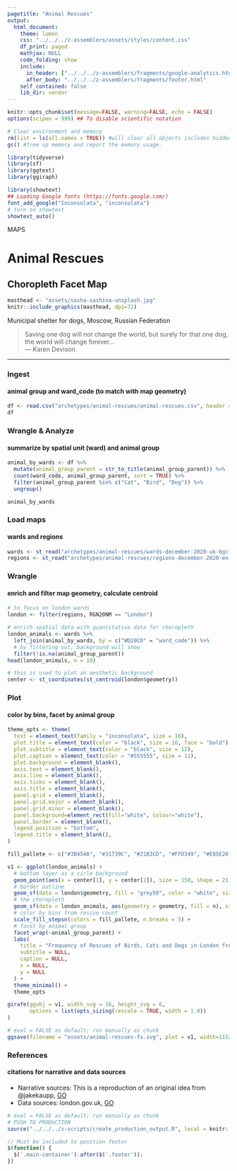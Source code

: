 ```yaml
---
pagetitle: "Animal Rescues"
output: 
  html_document:
    theme: lumen
    css: "../../../z-assemblers/assets/styles/content.css"
    df_print: paged
    mathjax: NULL
    code_folding: show
    include:
      in_header: ["../../../z-assemblers/fragments/google-analytics.html", "../../../z-assemblers/fragments/header.html"]
      after_body: "../../../z-assemblers/fragments/footer.html"
    self_contained: false
    lib_dir: vendor
---
```


```r

knitr::opts_chunk$set(message=FALSE, warning=FALSE, echo = FALSE)
options(scipen = 999) ## To disable scientific notation

# Clear environment and memory
rm(list = ls(all.names = TRUE)) #will clear all objects includes hidden objects.
gc() #free up memory and report the memory usage.

library(tidyverse)
library(sf)
library(ggtext)
library(ggiraph)

library(showtext)
## Loading Google fonts (https://fonts.google.com/)
font_add_google("Inconsolata", "inconsolata")
# turn on showtext
showtext_auto()

```

<div class="activity">
MAPS  
</div>

# Animal Rescues
## Choropleth Facet Map

```r

masthead <- "assets/sasha-sashina-unsplash.jpg"
knitr::include_graphics(masthead, dpi=72)

```

<div class="figure-text">Municipal shelter for dogs, Moscow, Russian Federation</div>

> Saving one dog will not change the world, but surely for that one dog, the world will change forever...\
--- Karen Devison\

***

### Ingest
#### animal group and ward_code (to match with map geometry)


```r

df <- read.csv("archetypes/animal-rescues/animal-rescues.csv", header = TRUE, encoding = "UTF-8")
df

```


### Wrangle & Analyze
#### summarize by spatial unit (ward) and animal group


```r

animal_by_wards <- df %>% 
  mutate(animal_group_parent = str_to_title(animal_group_parent)) %>% 
  count(ward_code, animal_group_parent, sort = TRUE) %>% 
  filter(animal_group_parent %in% c("Cat", "Bird", "Dog")) %>% 
  ungroup() 

animal_by_wards

```



### Load maps
#### wards and regions


```r

wards <- st_read("archetypes/animal-rescues/wards-december-2020-uk-bgc-v2.geojson")
regions <- st_read("archetypes/animal-rescues/regions-december-2020-en-bgc.geojson")

```


### Wrangle
#### enrich and filter map geometry, calculate centroid

```r

# to focus on london wards
london <- filter(regions, RGN20NM == "London")

# enrich spatial data with quantitative data for choropleth
london_animals <- wards %>%
  left_join(animal_by_wards, by = c("WD20CD" = "ward_code")) %>% 
  # by filtering out, background will show
  filter(!is.na(animal_group_parent))
head(london_animals, n = 10)

# this is used to plot an aesthetic background
center <- st_coordinates(st_centroid(london$geometry))

```


### Plot
#### color by bins, facet by animal group


```r

theme_opts <- theme(
  text = element_text(family = "inconsolata", size = 16), 
  plot.title = element_text(color = "black", size = 16, face = "bold"),
  plot.subtitle = element_text(color = "black", size = 12),
  plot.caption = element_text(color = "#555555", size = 11),
  plot.background = element_blank(),
  axis.text = element_blank(),
  axis.line = element_blank(),
  axis.ticks = element_blank(),
  axis.title = element_blank(),
  panel.grid = element_blank(),
  panel.grid.major = element_blank(),
  panel.grid.minor = element_blank(),
  panel.background=element_rect(fill="white", colour="white"),
  panel.border = element_blank(),
  legend.position = "bottom",
  legend.title = element_blank(),
)

fill_pallete <- c("#3B454A", "#31739C", "#21B3CD", "#FFD349", "#E85E26")

v1 <- ggplot(london_animals) + 
  # bottom layer as a cirle background
  geom_point(aes(x = center[1], y = center[2]), size = 150, shape = 21, fill = "#007EA7", stroke = 2) +
  # border outline
  geom_sf(data = london$geometry, fill = "grey50", color = "white", size = 0.5) + 
  # the choropleth
  geom_sf(data = london_animals, aes(geometry = geometry, fill = n), size = 0.1, color = "grey10") +
  # color by bins from rescue count
  scale_fill_stepsn(colors = fill_pallete, n.breaks = 5) +
  # facet by animal group
  facet_wrap(~animal_group_parent) + 
  labs(
    title = "Frequency of Rescues of Birds, Cats and Dogs in London from 2009-2021",
    subtitle = NULL,
    caption = NULL,
    x = NULL,
    y = NULL
  ) + 
  theme_minimal() + 
  theme_opts

girafe(ggobj = v1, width_svg = 16, height_svg = 6,
       options = list(opts_sizing(rescale = TRUE, width = 1.0))
)

```


```r

# eval = FALSE as default; run manually as chunk
ggsave(filename = "assets/animal-rescues-fs.svg", plot = v1, width=1152/72, height=1152/72)

```


### References
#### citations for narrative and data sources

* Narrative sources: This is a reproduction of an original idea from @jakekaupp, [GO](https://github.com/jkaupp/tidytuesdays/tree/master/2021/week27){target="_blank"}
* Data sources: london.gov.uk, [GO](https://london.gov.uk){target="_blank"}


```r

# eval = FALSE as default; run manually as chunk
# PUSH TO PRODUCTION
source("../../../z-scripts/create_production_output.R", local = knitr::knit_global())

```


```js

// Must be included to position footer
$(function() {
  $('.main-container').after($('.footer'));
})

```

